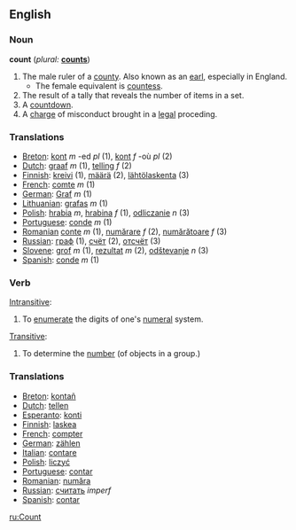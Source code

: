 ==English==

===Noun===
'''count'''  (''plural:'' '''[[counts]]''')
# The male ruler of a [[county]].  Also known as an [[earl]], especially in England.
#*The female equivalent is [[countess]].
# The result of a tally that reveals the number of items in a set.
# A [[countdown]].
# A [[charge]] of misconduct brought in a [[legal]] proceding.

=== Translations ===
*[[Breton]]: [[kont]] ''m'' -ed ''pl'' (1), [[kont]] ''f'' -où ''pl'' (2)
*[[Dutch]]: [[graaf]] ''m'' (1), [[telling]] ''f'' (2)
*[[Finnish]]: [[kreivi]] (1), [[määrä]] (2), [[lähtölaskenta]] (3)
*[[French]]: [[comte]] ''m'' (1)
*[[German]]: [[Graf]] ''m'' (1)
*[[Lithuanian]]: [[grafas]] ''m'' (1)
*[[Polish]]: [[hrabia]] ''m'', [[hrabina]] ''f'' (1), [[odliczanie]] ''n'' (3)
*[[Portuguese]]: [[conde]] ''m'' (1)
*[[Romanian]] [[conte]] ''m'' (1), [[numărare]] ''f'' (2), [[numărătoare]] ''f'' (3)
*[[Russian]]: [[граф]] (1), [[счёт]] (2), [[отсчёт]] (3)
*[[Slovene]]: [[grof]] ''m'' (1), [[rezultat]] ''m'' (2), [[odštevanje]] ''n'' (3)
*[[Spanish]]: [[conde]] ''m'' (1)

===Verb===
{{en-infl-reg-consonant|count||}}

[[Intransitive]]:
# To [[enumerate]] the digits of one's [[numeral]] system.

[[Transitive]]:
# To determine the [[number]] (of objects in a group.)

=== Translations ===
*[[Breton]]: [[kontañ]]
*[[Dutch]]: [[tellen]]
*[[Esperanto]]: [[konti]]
*[[Finnish]]: [[laskea]]
*[[French]]: [[compter]]
*[[German]]: [[zählen]]
*[[Italian]]: [[contare]]
*[[Polish]]: [[liczyć]]
*[[Portuguese]]: [[contar]]
*[[Romanian]]: [[număra]]
*[[Russian]]: [[считать]] ''imperf''
*[[Spanish]]: [[contar]]

[[ru:Count]]